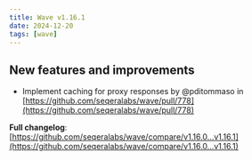 ```yaml
---
title: Wave v1.16.1
date: 2024-12-20
tags: [wave]
---
```


## New features and improvements

* Implement caching for proxy responses by @pditommaso in [https://github.com/seqeralabs/wave/pull/778](https://github.com/seqeralabs/wave/pull/778)

**Full changelog**: [https://github.com/seqeralabs/wave/compare/v1.16.0...v1.16.1](https://github.com/seqeralabs/wave/compare/v1.16.0...v1.16.1)
